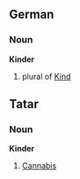==German==
===Noun===
'''Kinder'''
# plural of [[Kind]]

==Tatar==
===Noun===
'''Kinder'''
# [[Cannabis]]